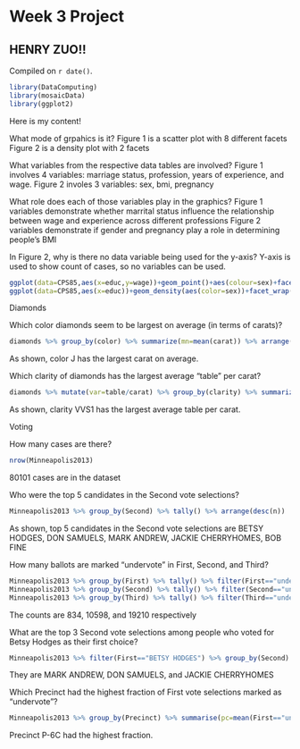 # Week 3 Project

## HENRY ZUO!! 

<!-- leave this material as is -->
Compiled on `r date()`.

```r
library(DataComputing)
library(mosaicData)
library(ggplot2)
```
<!-- put your content after this line -->

Here is my content!

What mode of grpahics is it?
Figure 1 is a scatter plot with 8 different facets
Figure 2 is a density plot with 2 facets

What variables from the respective data tables are involved?
Figure 1 involves 4 variables: marriage status, profession, years of experience, and wage.
Figure 2 involes 3 variables: sex, bmi, pregnancy

What role does each of those variables play in the graphics?
Figure 1 variables demonstrate whether marrital status influence the relationship between wage and experience across different professions
Figure 2 variables demonstrate if gender and pregnancy play a role in determining people's BMI

In Figure 2, why is there no data variable being used for the y-axis?
Y-axis is used to show count of cases, so no variables can be used.


```r
ggplot(data=CPS85,aes(x=educ,y=wage))+geom_point()+aes(colour=sex)+facet_wrap(~union,ncol=4)
ggplot(data=CPS85,aes(x=educ))+geom_density(aes(color=sex))+facet_wrap(~union,ncol=4)
```




Diamonds




Which color diamonds seem to be largest on average (in terms of carats)?
```r
diamonds %>% group_by(color) %>% summarize(mn=mean(carat)) %>% arrange(desc(mn)) %>% head(1)
```
As shown, color J has the largest carat on average.

Which clarity of diamonds has the largest average "table" per carat?
```r
diamonds %>% mutate(var=table/carat) %>% group_by(clarity) %>% summarize(mn=mean(var)) %>% arrange(desc(mn)) %>% head(1)
```
As shown, clarity VVS1 has the largest average table per carat.




Voting




How many cases are there?
```r
nrow(Minneapolis2013)
```
80101 cases are in the dataset

Who were the top 5 candidates in the Second vote selections?
```r
Minneapolis2013 %>% group_by(Second) %>% tally() %>% arrange(desc(n))
```
As shown, top 5 candidates in the Second vote selections are BETSY HODGES, DON SAMUELS, MARK ANDREW, JACKIE CHERRYHOMES, BOB FINE

How many ballots are marked "undervote" in First, Second, and Third?
```r
Minneapolis2013 %>% group_by(First) %>% tally() %>% filter(First=="undervote")
Minneapolis2013 %>% group_by(Second) %>% tally() %>% filter(Second=="undervote")
Minneapolis2013 %>% group_by(Third) %>% tally() %>% filter(Third=="undervote")
```
The counts are 834, 10598, and 19210 respectively

What are the top 3 Second vote selections among people who voted for Betsy Hodges as their first choice?
```r
Minneapolis2013 %>% filter(First=="BETSY HODGES") %>% group_by(Second) %>% tally() %>% arrange(desc(n)) %>% head(3)
```
They are MARK ANDREW, DON SAMUELS, and JACKIE CHERRYHOMES

Which Precinct had the highest fraction of First vote selections marked as "undervote"?
```r
Minneapolis2013 %>% group_by(Precinct) %>% summarise(pc=mean(First=="undervote")) %>% arrange(desc(pc)) %>% head(1)
```
Precinct P-6C had the highest fraction.

